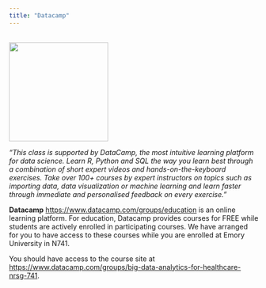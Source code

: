 ```yaml
---
title: "Datacamp"
---
```


<br>
![](DataCamp_Horizontal_RGB.png){width=200}
<br>


_“This class is supported by DataCamp, the most intuitive learning platform for data science. Learn R, Python and SQL the way you learn best through a combination of short expert videos and hands-on-the-keyboard exercises. Take over 100+ courses by expert instructors on topics such as importing data, data visualization or machine learning and learn faster through immediate and personalised feedback on every exercise.”_


**Datacamp** [https://www.datacamp.com/groups/education](https://www.datacamp.com/groups/education) is an online learning platform. For education, Datacamp provides courses for FREE while students are actively enrolled in participating courses. We have arranged for you to have access to these courses while you are enrolled at Emory University in N741.

You should have access to the course site at [https://www.datacamp.com/groups/big-data-analytics-for-healthcare-nrsg-741](https://www.datacamp.com/groups/big-data-analytics-for-healthcare-nrsg-741).


